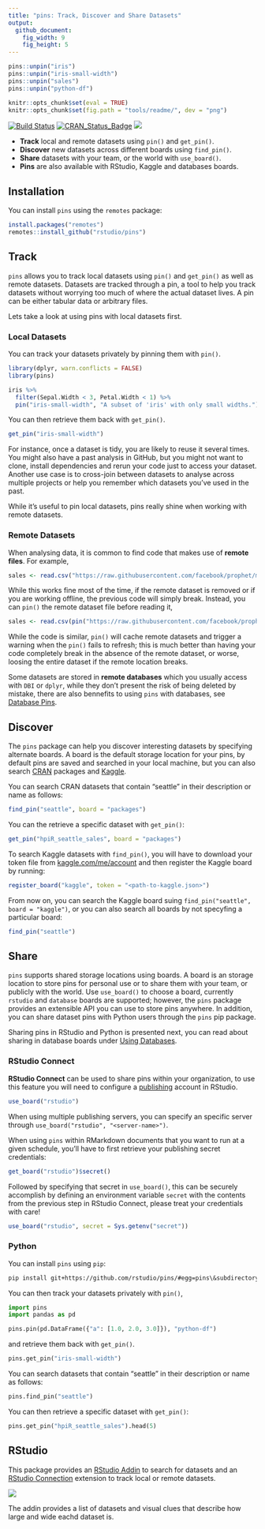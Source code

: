```yaml
---
title: "pins: Track, Discover and Share Datasets"
output:
  github_document:
    fig_width: 9
    fig_height: 5
---
```


```r
pins::unpin("iris")
pins::unpin("iris-small-width")
pins::unpin("sales")
pins::unpin("python-df")

knitr::opts_chunk$set(eval = TRUE)
knitr::opts_chunk$set(fig.path = "tools/readme/", dev = "png")
```

[![Build Status](https://travis-ci.org/javierluraschi/pins.svg?branch=master)](https://travis-ci.org/javierluraschi/pins) [![CRAN_Status_Badge](https://www.r-pkg.org/badges/version/pins)](https://cran.r-project.org/package=pins) ![](https://img.shields.io/badge/lifecycle-experimental-red.svg)

- **Track** local and remote datasets using `pin()` and `get_pin()`.
- **Discover** new datasets across different boards using `find_pin()`.
- **Share** datasets with your team, or the world with `use_board()`.
- **Pins** are also available with RStudio, Kaggle and databases boards.

## Installation

You can install `pins` using the `remotes` package:

``` r
install.packages("remotes")
remotes::install_github("rstudio/pins")
```

## Track

`pins` allows you to track local datasets using `pin()` and `get_pin()` as well as remote datasets. Datasets are tracked through a pin, a tool to help you track datasets without worrying too much of where the actual dataset lives. A pin can be either tabular data or arbitrary files.

Lets take a look at using pins with local datasets first.

### Local Datasets

You can track your datasets privately by pinning them with `pin()`.

```r
library(dplyr, warn.conflicts = FALSE)
library(pins)

iris %>%
  filter(Sepal.Width < 3, Petal.Width < 1) %>%
  pin("iris-small-width", "A subset of 'iris' with only small widths.")
```

You can then retrieve them back with `get_pin()`.

```r
get_pin("iris-small-width")
```

For instance, once a dataset is tidy, you are likely to reuse it several times. You might also have a past analysis in GitHub, but you might not want to clone, install dependencies and rerun your code just to access your dataset. Another use case is to cross-join between datasets to analyse across multiple projects or help you remember which datasets you've used in the past.

While it's useful to pin local datasets, pins really shine when working with remote datasets.

### Remote Datasets

When analysing data, it is common to find code that makes use of **remote files**. For example,

```r
sales <- read.csv("https://raw.githubusercontent.com/facebook/prophet/master/examples/example_retail_sales.csv")
```

While this works fine most of the time, if the remote dataset is removed or if you are working offline, the previous code will simply break. Instead, you can `pin()` the remote dataset file before reading it,

```r
sales <- read.csv(pin("https://raw.githubusercontent.com/facebook/prophet/master/examples/example_retail_sales.csv", "sales"))
```

While the code is similar, `pin()` will cache remote datasets and trigger a warning when the `pin()` fails to refresh; this is much better than having your code completely break in the absence of the remote dataset, or worse, loosing the entire dataset if the remote location breaks.

Some datasets are stored in **remote databases** which you usually access with `DBI` or `dplyr`, while they don't present the risk of being deleted by mistake, there are also bennefits to using `pins` with databases, see [Database Pins]().

## Discover

The `pins` package can help you discover interesting datasets by specifying alternate boards. A board is the default storage location for your pins, by default pins are saved and searched in your local machine, but you can also search [CRAN](https://cran.r-project.org) packages and [Kaggle](https://kaggle.com).

You can search CRAN datasets that contain "seattle" in their description or name as follows:

```r
find_pin("seattle", board = "packages")
```

You can the retrieve a specific dataset with `get_pin()`:

```r
get_pin("hpiR_seattle_sales", board = "packages")
```

To search Kaggle datasets with `find_pin()`, you will have to download your token file from [kaggle.com/me/account](https://kaggle.com/me/account) and then register the Kaggle board by running:

```r
register_board("kaggle", token = "<path-to-kaggle.json>")
```

From now on, you can search the Kaggle board suing `find_pin("seattle", board = "kaggle")`, or you can also search all boards by not specyfing a particular board:

```r
find_pin("seattle")
```

## Share

`pins` supports shared storage locations using boards. A board is an storage location to store pins for personal use or to share them with your team, or publicly with the world. Use `use_board()` to choose a board, currently  `rstudio` and `database` boards are supported; however, the `pins` package provides an extensible API you can use to store pins anywhere. In addition, you can share dataset pins with Python users through the `pins` pip package.

Sharing pins in RStudio and Python is presented next, you can read about sharing in database boards under [Using Databases]().

### RStudio Connect

**RStudio Connect** can be used to share pins within your organization, to
use this feature you will need to configure a [publishing](https://docs.rstudio.com/connect/user/publishing.html)
account in RStudio.

```r
use_board("rstudio")
```

When using multiple publishing servers, you can specify an specific server through `use_board("rstudio", "<server-name>")`.

When using `pins` within RMarkdown documents that you want to run at a given schedule, you'll have to first retrieve your publishing secret credentials:

```r
get_board("rstudio")$secret()
```

Followed by specifying that secret in `use_board()`, this can be securely accomplish by defining an environment variable `secret` with the contents from the previous step in RStudio Connect, please treat your credentials with care!

```r
use_board("rstudio", secret = Sys.getenv("secret"))
```

### Python

You can install `pins` using `pip`:

```bash
pip install git+https://github.com/rstudio/pins/#egg=pins\&subdirectory=python --user
```

You can then track your datasets privately with `pin()`,

```python
import pins
import pandas as pd

pins.pin(pd.DataFrame({"a": [1.0, 2.0, 3.0]}), "python-df")
```

and retrieve them back with `get_pin()`.

```python
pins.get_pin("iris-small-width")
```

You can search datasets that contain “seattle” in their description or
name as follows:

```python
pins.find_pin("seattle")
```

You can then retrieve a specific dataset with `get_pin()`:

```python
pins.get_pin("hpiR_seattle_sales").head(5)
```

## RStudio

This package provides an [RStudio Addin](https://rstudio.github.io/rstudio-extensions/rstudio_addins.html) to search for datasets and an [RStudio Connection](https://rstudio.github.io/rstudio-extensions/rstudio-connections.html) extension to track local or remote datasets.

![](tools/readme/rstudio-pins-addmin.png)

The addin provides a list of datasets and visual clues that describe how large and wide eachd dataset is.
